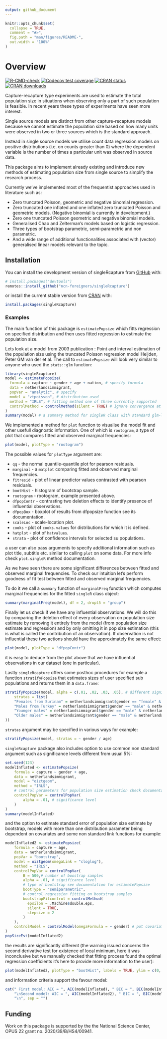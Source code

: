 ```yaml
---
output: github_document
---
```


<!-- README.md is generated from README.Rmd. Please edit that file -->

```r
knitr::opts_chunk$set(
  collapse = TRUE,
  comment = "#>",
  fig.path = "man/figures/README-",
  out.width = "100%"
)
```

# Overview

<!-- badges: start -->
[![R-CMD-check](https://github.com/ncn-foreigners/singleRcapture/workflows/R-CMD-check/badge.svg)](https://github.com/ncn-foreigners/singleRcapture/actions)
[![Codecov test coverage](https://codecov.io/gh/ncn-foreigners/singleRcapture/branch/main/graph/badge.svg)](https://app.codecov.io/gh/ncn-foreigners/singleRcapture?branch=main)
[![CRAN status](https://www.r-pkg.org/badges/version/singleRcapture)](https://CRAN.R-project.org/package=singleRcapture)
[![CRAN downloads](http://cranlogs.r-pkg.org/badges/grand-total/singleRcapture?color=blue)](https://cran.r-project.org/package=singleRcapture)
<!-- badges: end -->

Capture-recapture type experiments are used to estimate the total population size
in situations when observing only a part of such population is feasible. In recent
years these types of experiments have seen more interest.

Single source models are distinct from other capture-recapture models because
we cannot estimate the population size based on how many units were observed
in two or three sources which is the standard approach.

Instead in single source models we utilise count data regression models on positive
distributions (i.e. on counts greater than 0) where the dependent variable
is the number of times a particular unit was observed in source data.

This package aims to implement already existing and introduce new methods
of estimating population size from single source to simplify the research process.

Currently we've implemented most of the frequentist approaches used in literature such as:

- Zero truncated Poisson, geometric and negative binomial regression.
- Zero truncated one inflated and one inflated zero truncated Poisson and geometric models. (Negative binomial is currently in development.)
- Zero one truncated Poisson geometric and negative binomial models.
- Generalised Chao and Zelterman's models based on logistic regression.
- Three types of bootstrap parametric, semi-parametric and non parametric.
- And a wide range of additional functionalities associated with (vector) generalised linear models relevant to the topic.

## Installation

You can install the development version of singleRcapture from [GitHub](https://github.com/ncn-foreigners/singleRcapture) with:

```r
# install.packages("devtools")
remotes::install_github("ncn-foreigners/singleRcapture")
```

or install the current stable version from [CRAN](https://cran.r-project.org/package=singleRcapture) with:

```r
install.packages(singleRcapture)
```


### Examples

The main function of this package is `estimatePopsize` which fitts regression
on specified distribution and then uses fitted regression to estimate the
population size. 

Lets look at a model from 2003 publication :
Point and interval estimation of the population size using the truncated 
Poisson regression model Heijden, Peter GM van der et al.
The call to `estimatePopsize` will look very similar to anyone who used the 
`stats::glm` function:

```r
library(singleRcapture)
model <- estimatePopsize(
  formula = capture ~ gender + age + nation, # specify formula
  data = netherlandsimmigrant,
  popVar = "analytic", # specify 
  model = "ztpoisson", # distribution used
  method = "IRLS", # fitting method one of three currently supported
  controlMethod = controlMethod(silent = TRUE) # ignore convergence at half step warning
)
summary(model) # a summary method for singleR class with standard glm-like output and population size estimation resutls
```

We implemented a method for `plot` function to visualise the model fit and other
usefull diagnostic information. One of which is `rootogram`, a type of plot
that compares fitted and observed marginal frequencies:

```r
plot(model, plotType = "rootogram")
```

The possible values for `plotType` argument are:

- `qq` - the normal quantile-quantile plot for pearson residuals.
- `marginal` - a `matplot` comparing fitted and observed marginal frequencies.
- `fitresid` - plot of linear predictor values contrasted with pearson residuals.
- `bootHist` - histogram of bootstrap sample.
- `rootogram` - rootogram, example presented above.
- `dfpopContr` - contrasting two deletion effects to identify presence of influential observations.
- `dfpopBox` - boxplot of results from dfpopsize function see its documentation.
- `scaleLoc` - scale-location plot.
- `cooks` - plot of `cooks.values` for distributions for which it is defined.
- `hatplot` - plot of `hatvalues`.
- `strata` - plot of confidence intervals for selected su populations.

a user can also pass arguments to specify additional information such as plot 
title, subtitle etc. similar to calling `plot` on some data. For more info
check `plot.singleR` method documentation.

As we have seen there are some significant differences between fitted and
observed marginal frequencies. To check our intuition let's perform
goodness of fit test between fitted and observed marginal frequencies.

To do it we call a `summary` function of `marginalFreq` function which
computes marginal frequencies for the fitted `singleR` class object:

```r
summary(marginalFreq(model), df = 2, dropl5 = "group")
```

Finally let us check if we have any influential observations. We will do this
by comparing the deletion effect of every observation on population size estimate
by removing it entirely from the model (from population size estimate and regression)
and by only omitting it in pop size estimation (this is what is called the
contribution of an observation). If observation is not influential these two 
actions should have the approximately the same effect:

```r
plot(model, plotType = "dfpopContr")
```

it is easy to deduce from the plot above that we have influential observations in
our dataset (one in particular).

Lastly `singleRcapture` offers some posthoc procedures for example a function 
`stratifyPopsize` that estimates sizes of user specified sub populations and
returns them in a `data.frame`:

```r
stratifyPopsize(model, alpha = c(.01, .02, .03, .05), # different significance level for each sub population
    stratas = list(
    "Females from Surinam" = netherlandsimmigrant$gender == "female" & netherlandsimmigrant$nation == "Surinam",
    "Males from Turkey" = netherlandsimmigrant$gender == "male" & netherlandsimmigrant$nation == "Turkey",
    "Younger males" = netherlandsimmigrant$gender == "male" & netherlandsimmigrant$age == "<40yrs",
    "Older males" = netherlandsimmigrant$gender == "male" & netherlandsimmigrant$age == ">40yrs"
))
```

`stratas` argument may be specified in various ways for example: 

```r
stratifyPopsize(model, stratas = ~ gender / age)
```

`singleRcapture` package also includes option to use common non standard 
argument such as significance levels different from usual 5%:

```r
set.seed(123)
modelInflated <- estimatePopsize(
    formula = capture ~ gender + age,
    data = netherlandsimmigrant,
    model = "oiztgeom",
    method = "IRLS",
    # control parameters for population size estimation check documentation of controlPopVar
    controlPopVar = controlPopVar(
        alpha = .01, # significance level 
    )
)
summary(modelInflated)
```

and the option to estimate standard error of population size estimate by 
bootstrap, models with more than one distribution parameter being dependent 
on covariates and some non standard link functions for example:

```r
modelInflated2 <- estimatePopsize(
    formula = capture ~ age,
    data = netherlandsimmigrant,
    popVar = "bootstrap",
    model = oiztgeom(omegaLink = "cloglog"),
    method = "IRLS",
    controlPopVar = controlPopVar(
        B = 500,# number of boostrap samples
        alpha = .01, # significance level 
        # type of bootstrap see documentation for estimatePopsize
        bootType = "semiparametric",
        # control regression fitting on bootstrap samples
        bootstrapFitcontrol = controlMethod(
          epsilon = .Machine$double.eps, 
          silent = TRUE, 
          stepsize = 2
        )
    ),
    controlModel = controlModel(omegaFormula = ~ gender) # put covariates on omega i.e. the inflation parameter
)
popSizeEst(modelInflated2)
```

the results are significantly different
(the warning issued concerns the second derivative test for existence of local 
minimum, here it was inconclusive but we manually checked that fitting process
found the optimal regression coefficients it's here to provide more information
to the user):

```r
plot(modelInflated2, plotType = "bootHist", labels = TRUE, ylim = c(0, 200))
```

and information criteria support the favour model:

```r
cat(" First model: AIC = ", AIC(modelInflated), " BIC = ", BIC(modelInflated),
    "\nSecond model: AIC = ", AIC(modelInflated2), " BIC = ", BIC(modelInflated2), 
    "\n", sep = "")
```

## Funding

Work on this package is supported by the the National Science Center, OPUS 22 grant no. 2020/39/B/HS4/00941.   
